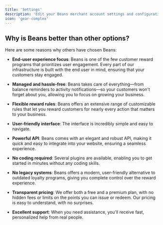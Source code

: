 ```yaml
---
title: 'Settings'
description: 'Edit your Beans merchant account settings and configuration.'
icon: 'gear-complex'
---
```


## Why is Beans better than other options?

Here are some reasons why others have chosen Beans:

- **End-user experience focus**: Beans is one of the few customer reward programs that
  prioritizes user engagement. Every part of our infrastructure is built with the end user in
  mind, ensuring that your customers stay engaged.

- **Managed and hassle-free**: Beans takes care of everything—from balance reminders to
  activity notifications—so your customers won't forget about you, allowing you to focus on
  growing your business.

- **Flexible reward rules**: Beans offers an extensive range of customizable rules that let
  you reward customers for nearly every action that matters to your business.

- **User-friendly interface**: The interface is incredibly simple and easy to navigate.

- **Powerful API**: Beans comes with an elegant and robust API, making it quick and easy to
  integrate into your website, ensuring a seamless experience.

- **No coding required**: Several plugins are available, enabling you to get started in
  minutes without any coding skills.

- **No legacy systems**: Beans offers a modern, user-friendly alternative to outdated loyalty
  programs, giving you complete control over the reward experience.

- **Transparent pricing**: We offer both a free and a premium plan, with no hidden fees or
  limits on the points you can issue or redeem. Our pricing is easy to understand, with no surprises.

- **Excellent support**: When you need assistance, you'll receive fast, personalized help from real people.
